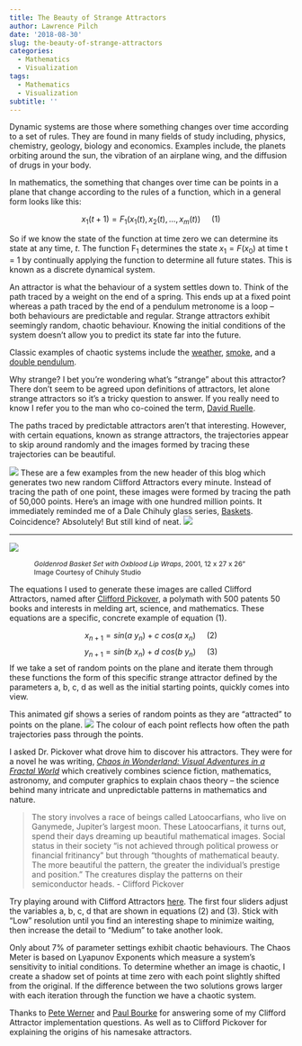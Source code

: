 ```yaml
---
title: The Beauty of Strange Attractors
author: Lawrence Pilch
date: '2018-08-30'
slug: the-beauty-of-strange-attractors
categories:
  - Mathematics
  - Visualization
tags:
  - Mathematics
  - Visualization
subtitle: ''
---
```


Dynamic systems are those where something changes over time according to a set of rules. They are found in many fields of study including, physics, chemistry, geology, biology and economics. Examples include, the planets orbiting around the sun, the vibration of an airplane wing, and the diffusion of drugs in your body. 

In mathematics, the something that changes over time can be points in a plane that change according to the rules of a function, which in a general form looks like this:

$$x_1(t+1) = F_1(x_1(t), x_2(t),...,x_m(t))~~~~~(1)$$

So if we know the state of the function at time zero we can determine its state at any time, *t*.
The function F~1~ determines the state $x_1=F(x_0)$ at time t = 1 by continually applying the function to determine all future states. This is known as a discrete dynamical system. 

An attractor is what the behaviour of a system settles down to. Think of the path traced by a weight on the end of a spring. This ends up at a fixed point whereas a path traced by the end of a pendulum metronome is a loop -- both behaviours are predictable and regular. Strange attractors exhibit seemingly random, chaotic behaviour. Knowing the initial conditions of the system doesn't allow you to predict its state far into the future.

Classic examples of chaotic systems include the [weather](https://en.wikipedia.org/wiki/Butterfly_effect), [smoke](https://www.youtube.com/watch?v=mIQ4lEaiO9I), and a [double pendulum](https://www.youtube.com/watch?v=U39RMUzCjiU).

Why strange? I bet you're wondering what's "strange" about this attractor? There don't seem to be agreed upon definitions of attractors, let alone strange attractors so it's a tricky question to answer. If you really need to know I refer you to the man who co-coined the term, [David Ruelle](http://www.ams.org/notices/200607/what-is-ruelle.pdf).

The paths traced by predictable attractors aren't that interesting. However, with certain equations, known as strange attractors, the trajectories appear to skip around randomly and the images formed by tracing these trajectories can be beautiful. 

![](/img/4_clifford_images_for blog.png)
These are a few examples from the new header of this blog which generates two new random Clifford Attractors every minute. Instead of tracing the path of one point, these images were formed by tracing the path of 50,000 points. Here's an image with one hundred million points. It immediately reminded me of a Dale Chihuly glass series, [Baskets](https://www.chihuly.com/work/baskets). Coincidence? Absolutely! But still kind of neat.
![](/img/chihuly_600x600.png)

***

![](/img/basket_chihuly_600x400.png)
<style>
.nobullet li {
  list-style-type: none;
  font-size: 12px;
  text-indent: 20px;
}
</style>
  <div class="nobullet">
  * *Goldenrod Basket Set with Oxblood Lip Wraps*, 2001, 12 x 27 x 26" 
  * Image Courtesy of Chihuly Studio
</div>


The equations I used to generate these images are called Clifford Attractors, named after [Clifford Pickover](http://www.pickover.com/), a polymath with 500 patents 50 books and interests in melding art, science, and mathematics. These equations are a specific, concrete example of equation $(1)$.

$$x_{n+1} = sin(a~y_n) + c~cos(a~x_n)~~~~~(2)$$
$$y_{n+1} = sin(b~x_n) + d~cos(b~y_n)~~~~~(3)$$
If we take a set of random points on the plane and iterate them through these functions the form of this specific strange attractor defined by the parameters a, b, c, d as well as the initial starting points, quickly comes into view.

This animated gif shows a series of random points as they are "attracted" to points on the plane.
![](/img/animatespheres.gif)
The colour of each point reflects how often the path trajectories pass through the points.

I asked Dr. Pickover what drove him to discover his attractors. They were for a novel he was writing, [*Chaos in Wonderland: Visual Adventures in a Fractal World*](https://www.amazon.com/Chaos-Wonderland-Visual-Adventures-Fractal/dp/031212774X) which creatively combines science fiction, mathematics, astronomy, and computer graphics to explain chaos theory -- the science behind many intricate and unpredictable patterns in mathematics and nature.

>The story involves a race of beings called Latoocarfians, who live on Ganymede, Jupiter's largest moon. These Latoocarfians, it turns out, spend their days dreaming up beautiful mathematical images. Social status in their society "is not achieved through political prowess or financial fritinancy" but through "thoughts of mathematical beauty. The more beautiful the pattern, the greater the individual's prestige and position."  The creatures display the patterns on their semiconductor heads. - Clifford Pickover

Try playing around with Clifford Attractors [here](https://lawrencepilch.com/chaos).
The first four sliders adjust the variables a, b, c, d that are shown in equations $(2)$ and $(3)$.
Stick with "Low" resolution until you find an interesting shape to minimize waiting, then increase the detail to "Medium" to take another look. 

Only about 7% of parameter settings exhibit chaotic behaviours. The Chaos Meter is based on Lyapunov Exponents which measure a system's sensitivity to initial conditions. To determine whether an image is chaotic, I create a shadow set of points at time zero with each point slightly shifted from the original. If the difference between the two solutions grows larger with each iteration through the function we have a chaotic system.

Thanks to [Pete Werner](http://paulbourke.net/fractals/clifford/) and [Paul Bourke](http://petewerner.blogspot.com/) for answering some of my Clifford Attractor implementation questions. As well as to Clifford Pickover for explaining the origins of his namesake attractors.


